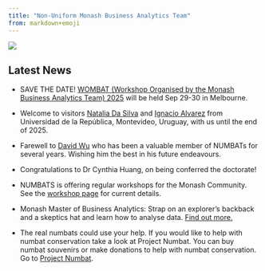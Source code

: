 ```yaml
---
title: "Non-Uniform Monash Business Analytics Team"
from: markdown+emoji
---
```


![](/img/numbats_webimage.jpeg)

<h2>Latest News</h2>

* SAVE THE DATE! [WOMBAT (Workshop Organised by the Monash Business Analytics Team) 2025](https://wombat2025.numbat.space) will be held Sep 29-30 in Melbourne. 

* Welcome to visitors [Natalia Da Silva](https://natydasilva.github.io/natydasilva/) and [Ignacio Alvarez](https://github.com/nachalca) from Universidad de la República, Montevideo, Uruguay, with us until the end of 2025.

* Farewell to [David Wu](https://github.com/dwu0042) who has been a valuable member of NUMBATs for several years. Wishing him the best in his future endeavours.

* Congratulations to Dr Cynthia Huang, on being conferred the doctorate!

* NUMBATS is offering regular workshops for the Monash Community. See the [workshop page](https://numbat.space/workshops/) for current details. 

* Monash Master of Business Analytics: Strap on an explorer's backback and a skeptics hat and learn how to analyse data. [Find out more.](https://www.monash.edu/business/master-of-business-analytics#events)

* The real numbats could use your help. If you would like to help with numbat conservation take a look at Project Numbat. You can buy numbat souvenirs or make donations to help with numbat conservation. Go to [Project Numbat](http://www.numbat.org.au).
